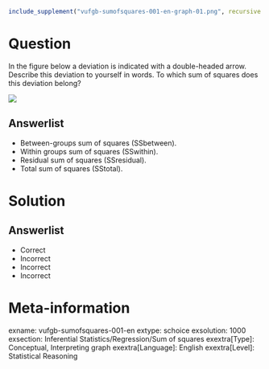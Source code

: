 ```r
include_supplement("vufgb-sumofsquares-001-en-graph-01.png", recursive = TRUE)
```
Question
========
  
In the figure below a deviation is indicated with a double-headed arrow. Describe this deviation to yourself in words. To which sum of squares does this deviation belong?

![](vufgb-sumofsquares-001-en-graph-01.png) 
  
Answerlist
----------
* Between-groups sum of squares (SSbetween).
* Within groups sum of squares (SSwithin).
* Residual sum of squares (SSresidual).
* Total sum of squares (SStotal).

Solution
========

Answerlist
----------
* Correct
* Incorrect
* Incorrect
* Incorrect

Meta-information
================
exname: vufgb-sumofsquares-001-en
extype: schoice
exsolution: 1000
exsection: Inferential Statistics/Regression/Sum of squares
exextra[Type]: Conceptual, Interpreting graph
exextra[Language]: English
exextra[Level]: Statistical Reasoning
